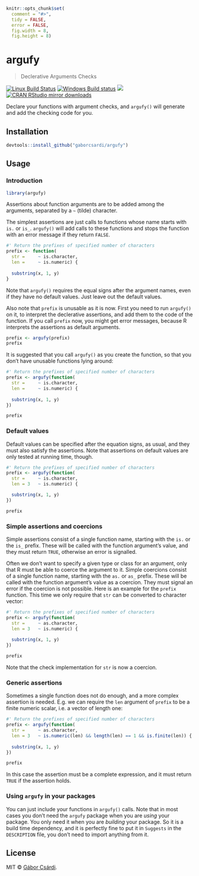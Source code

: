 
```r
knitr::opts_chunk$set(
  comment = "#>",
  tidy = FALSE,
  error = FALSE,
  fig.width = 8,
  fig.height = 8)
```

# argufy

> Declerative Arguments Checks

[![Linux Build Status](https://travis-ci.org/gaborcsardi/argufy.svg?branch=master)](https://travis-ci.org/gaborcsardi/argufy)
[![Windows Build status](https://ci.appveyor.com/api/projects/status/github/gaborcsardi/argufy?svg=true)](https://ci.appveyor.com/project/gaborcsardi/argufy)
[![](http://www.r-pkg.org/badges/version/argufy)](http://www.r-pkg.org/pkg/argufy)
[![CRAN RStudio mirror downloads](http://cranlogs.r-pkg.org/badges/argufy)](http://www.r-pkg.org/pkg/argufy)


Declare your functions with argument checks, and `argufy()` will generate
and add the checking code for you.

## Installation

```r
devtools::install_github("gaborcsardi/argufy")
```

## Usage

### Introduction

```r
library(argufy)
```

Assertions about function arguments are to be added among the arguments,
separated by a `~` (tilde) character.

The simplest assertions are just calls to functions whose name starts with
`is.` or `is_`. `argufy()` will add calls to these functions and stops the
function with an error message if they return `FALSE`.

```r
#' Return the prefixes of specified number of characters
prefix <- function(
  str =     ~ is.character,
  len =     ~ is.numeric) {
  
  substring(x, 1, y)
}
```

Note that `argufy()` requires the equal signs after the argument names,
even if they have no default values. Just leave out the default values.

Also note that `prefix` is unusable as it is now. First you need to run
`argufy()` on it, to interpret the declerative assertions, and add them
to the code of the function. If you call `prefix` now, you might get
error messages, because R interprets the assertions as default arguments.

```r
prefix <- argufy(prefix)
prefix
```

It is suggested that you call `argufy()` as you create the function,
so that you don't have unusable functions lying around:

```r
#' Return the prefixes of specified number of characters
prefix <- argufy(function(
  str =     ~ is.character,
  len =     ~ is.numeric) {
  
  substring(x, 1, y)
})

prefix
```

### Default values

Default values can be specified after the equation signs, as usual,
and they must also satisfy the assertions. Note that assertions
on default values are only tested at running time, though.

```r
#' Return the prefixes of specified number of characters
prefix <- argufy(function(
  str =     ~ is.character,
  len = 3   ~ is.numeric) {

  substring(x, 1, y)
})

prefix
```

### Simple assertions and coercions

Simple assertions consist of a single function name, starting with the
`is.` or the `is_` prefix. These will be called with the function
argument's value, and they must return `TRUE`, otherwise an error
is signalled.

Often we don't want to specify a given type or class for an argument,
only that R must be able to coerce the argument to it. Simple coercions
consist of a single function name, starting with the `as.` or `as_` prefix.
These will be called with the function argument's value as a coercion.
They must signal an error if the coercion is not possible. Here is an
example for the `prefix` function. This time we only require that `str`
can be converted to character vector:

```r
#' Return the prefixes of specified number of characters
prefix <- argufy(function(
  str =     ~ as.character,
  len = 3   ~ is.numeric) {
 
  substring(x, 1, y)
})

prefix
```

Note that the check implementation for `str` is now a coercion.

### Generic assertions

Sometimes a single function does not do enough, and a more complex
assertion is needed. E.g. we can require the `len` argument of `prefix`
to be a finite numeric scalar, i.e. a vector of length one:

```r
#' Return the prefixes of specified number of characters
prefix <- argufy(function(
  str =     ~ as.character,
  len = 3   ~ is.numeric(len) && length(len) == 1 && is.finite(len)) {
  
  substring(x, 1, y)
})

prefix
```

In this case the assertion must be a complete expression, and it
must return `TRUE` if the assertion holds.

### Using `argufy` in your packages

You can just include your functions in `argufy()` calls. Note that in most
cases you don't need the `argufy` package when you are _using_ your
package. You only need it when you are _building_ your package. So it is a
build time dependency, and it is perfectly fine to put it in
`Suggests` in the `DESCRIPTION` file, you don't need to import anything
from it.

## License

MIT © [Gábor Csárdi](https://github.com/gaborcsardi).
